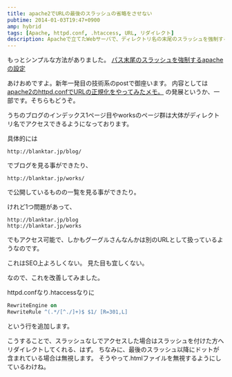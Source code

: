 ```yaml
---
title: apache2でURLの最後のスラッシュの省略をさせない
pubtime: 2014-01-03T19:47+0900
amp: hybrid
tags: [Apache, httpd.conf, .htaccess, URL, リダイレクト]
description: Apacheで立てたWebサーバで、ディレクトリ名の末尾のスラッシュを強制するための設定の方法です。
---
```


<PS date="2014-02-11">
もっとシンプルな方法がありました。
<a href="/blog/2014/02/apache-directory-slash">パス末尾のスラッシュを強制するapacheの設定</a>
</PS>

あけおめですよ。新年一発目の技術系のpostで御座います。
内容としては [apache2のhttpd.confでURLの正規化をやってみたメモ。](/blog/2013/03/apache-url-normalization) の発展というか、一部です。そちらもどうぞ。

うちのブログのインデックス1ページ目やworksのページ群は大体がディレクトリ名でアクセスできるようになっております。

具体的には
```
http://blanktar.jp/blog/
```
でブログを見る事ができたり、
```
http://blanktar.jp/works/
```
で公開しているものの一覧を見る事ができたり。

けれど1つ問題があって、
```
http://blanktar.jp/blog
http://blanktar.jp/works
```
でもアクセス可能で、しかもグーグルさんなんかは別のURLとして扱っているようなのです。

これはSEO上よろしくない。
見た目も宜しくない。

なので、これを改善してみました。

httpd.confなり.htaccessなりに
``` apache
RewriteEngine on
RewriteRule ^(.*/[^./]+)$ $1/ [R=301,L]
```
という行を追加します。

こうすることで、スラッシュなしでアクセスした場合はスラッシュを付けた方へリダイレクトしてくれる、はず。
ちなみに、最後のスラッシュ以降にドットが含まれている場合は無視します。
そうやって.htmlファイルを無視するようにしているわけね。

